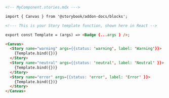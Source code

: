 ```md
<!-- MyComponent.stories.mdx --->

import { Canvas } from '@storybook/addon-docs/blocks';

<!--- This is your Story template function, shown here in React -->

export const Template = (args) => <Badge {...args } />;

<Canvas>
  <Story name="warning" args={{status: 'warning', label: 'Warning'}}>
    {Template.bind({})}
  </Story>
  <Story name="neutral" args={{status: 'neutral', label: 'Neutral' }}>
    {Template.bind({})}
  </Story>
  <Story name="error" args={{status: 'error', label: 'Error' }}>
    {Template.bind({})}
  </Story>
</Canvas>
```